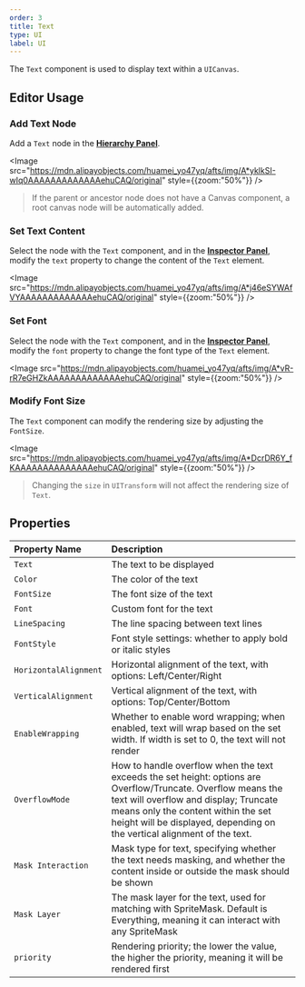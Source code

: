 ```yaml
---
order: 3
title: Text
type: UI
label: UI
---
```


The `Text` component is used to display text within a `UICanvas`.

## Editor Usage

### Add Text Node

Add a `Text` node in the **[Hierarchy Panel](/docs/interface/hierarchy/)**.

<Image src="https://mdn.alipayobjects.com/huamei_yo47yq/afts/img/A*yklkSI-wIq0AAAAAAAAAAAAAehuCAQ/original" style={{zoom:"50%"}} />

> If the parent or ancestor node does not have a Canvas component, a root canvas node will be automatically added.

### Set Text Content

Select the node with the `Text` component, and in the **[Inspector Panel](/docs/interface/inspector)**, modify the `text` property to change the content of the `Text` element.

<Image src="https://mdn.alipayobjects.com/huamei_yo47yq/afts/img/A*j46eSYWAfVYAAAAAAAAAAAAAehuCAQ/original" style={{zoom:"50%"}} />

### Set Font

Select the node with the `Text` component, and in the **[Inspector Panel](/docs/interface/inspector)**, modify the `font` property to change the font type of the `Text` element.

<Image src="https://mdn.alipayobjects.com/huamei_yo47yq/afts/img/A*vR-rR7eGHZkAAAAAAAAAAAAAehuCAQ/original" style={{zoom:"50%"}} />

### Modify Font Size

The `Text` component can modify the rendering size by adjusting the `FontSize`.

<Image src="https://mdn.alipayobjects.com/huamei_yo47yq/afts/img/A*DcrDR6Y_fKAAAAAAAAAAAAAAehuCAQ/original" style={{zoom:"50%"}} />

> Changing the `size` in `UITransform` will not affect the rendering size of `Text`.

## Properties

| Property Name       | Description                                                                                       |
| :------------------ | :------------------------------------------------------------------------------------------------ |
| `Text`              | The text to be displayed                                                                          |
| `Color`             | The color of the text                                                                             |
| `FontSize`          | The font size of the text                                                                         |
| `Font`              | Custom font for the text                                                                           |
| `LineSpacing`       | The line spacing between text lines                                                                |
| `FontStyle`         | Font style settings: whether to apply bold or italic styles                                        |
| `HorizontalAlignment` | Horizontal alignment of the text, with options: Left/Center/Right                                 |
| `VerticalAlignment`   | Vertical alignment of the text, with options: Top/Center/Bottom                                  |
| `EnableWrapping`    | Whether to enable word wrapping; when enabled, text will wrap based on the set width. If width is set to 0, the text will not render |
| `OverflowMode`      | How to handle overflow when the text exceeds the set height: options are Overflow/Truncate. Overflow means the text will overflow and display; Truncate means only the content within the set height will be displayed, depending on the vertical alignment of the text. |
| `Mask Interaction`  | Mask type for text, specifying whether the text needs masking, and whether the content inside or outside the mask should be shown |
| `Mask Layer`        | The mask layer for the text, used for matching with SpriteMask. Default is Everything, meaning it can interact with any SpriteMask |
| `priority`          | Rendering priority; the lower the value, the higher the priority, meaning it will be rendered first |
